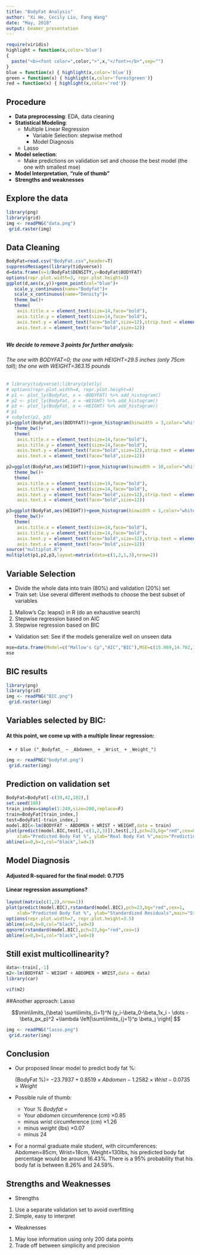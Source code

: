 ```yaml
---
title: "BodyFat Analysis"
author: "Xi He, Cecily Liu, Fang Wang"
date: "May, 2018"
output: beamer_presentation
---
```

```r
require(viridis)
highlight = function(x,color='blue')
{
  paste("<b><font color=",color,">",x,"</font></b>",sep="")  
}
blue = function(x) { highlight(x,color='blue')}
green = function(x) { highlight(x,color='forestgreen')}
red = function(x) { highlight(x,color='red')}
```

## Procedure

* **Data preprocessing**: EDA, data cleaning
* **Statistical Modeling**: 
     * Multiple Linear Regression
          * Variable Selection: stepwise method
          * Model Diagnosis
     * Lasso
* **Model selection**:
     * Make predictions on validation set and choose the best model (the one with smallest mse)
* **Model Interpretation**, **"rule of thumb"**
* **Strengths and weaknesses**

## Explore the data
```r
library(png)
library(grid)
img <- readPNG("data.png")
 grid.raster(img)
```

## Data Cleaning

```r
BodyFat=read.csv("BodyFat.csv",header=T)
suppressMessages(library(tidyverse))
d=data.frame(x=1/BodyFat$DENSITY,y=BodyFat$BODYFAT)
options(repr.plot.width=3, repr.plot.height=3)
ggplot(d,aes(x,y))+geom_point(col="blue")+
   scale_y_continuous(name="Bodyfat")+
   scale_x_continuous(name="Density")+
   theme_bw()+
   theme(
    axis.title.x = element_text(size=14,face="bold"),
    axis.title.y = element_text(size=14,face="bold"),
    axis.text.y = element_text(face="bold",size=12),strip.text = element_text(face="bold",size=12),
    axis.text.x = element_text(face="bold",size=12))
```

##

#####  We decide to remove 3 points for further analysis:
###### The one with BODYFAT=0; the one with HEIGHT=29.5 inches (only 75cm tall); the one with WEIGHT=363.15 pounds
```r
# library(tidyverse);library(plotly)
# options(repr.plot.width=4, repr.plot.height=4)
# p1 <- plot_ly(BodyFat, x = ~BODYFAT) %>% add_histogram()
# p2 <- plot_ly(BodyFat, x = ~WEIGHT) %>% add_histogram()
# p3 <- plot_ly(BodyFat, x = ~HEIGHT) %>% add_histogram()
# p1
# subplot(p2, p3)
p1=ggplot(BodyFat,aes(BODYFAT))+geom_histogram(binwidth = 3,color="white",fill="hotpink")+
   theme_bw()+
   theme(
    axis.title.x = element_text(size=14,face="bold"),
    axis.title.y = element_text(size=14,face="bold"),
    axis.text.y = element_text(face="bold",size=12),strip.text = element_text(face="bold",size=12),
    axis.text.x = element_text(face="bold",size=12))

p2=ggplot(BodyFat,aes(WEIGHT))+geom_histogram(binwidth = 10,color="white")+
   theme_bw()+
   theme(
    axis.title.x = element_text(size=14,face="bold"),
    axis.title.y = element_text(size=14,face="bold"),
    axis.text.y = element_text(face="bold",size=12),strip.text = element_text(face="bold",size=12),
    axis.text.x = element_text(face="bold",size=12))

p3=ggplot(BodyFat,aes(HEIGHT))+geom_histogram(binwidth = 1,color="white")+
   theme_bw()+
   theme(
    axis.title.x = element_text(size=14,face="bold"),
    axis.title.y = element_text(size=14,face="bold"),
    axis.text.y = element_text(face="bold",size=12),strip.text = element_text(face="bold",size=12),
    axis.text.x = element_text(face="bold",size=12))
source("multiplot.R")
multiplot(p1,p2,p3,layout=matrix(data=c(1,2,1,3),nrow=2))
```

## Variable Selection

- Divide the whole data into train (80%) and validation (20%) set
- Train set:
    Use several different methods to choose the best subset of variables
 1.  Mallow's Cp: leaps() in R (do an exhaustive search)
 2.  Stepwise regression based on AIC 
 3.  Stepwise regression based on BIC    
- Validation set: 
    See if the models generalize well on unseen data
    
```r
mse=data.frame(Model=c("Mallow's Cp","AIC","BIC"),MSE=c(15.069,14.702,13.989))
mse
```

## BIC results
```r
library(png)
library(grid)
img <- readPNG("BIC.png")
 grid.raster(img)
```


## Variables selected by BIC:
#### At this point, we come up with a multiple linear regression:


* `r blue ("_Bodyfat_ ~ _Abdomen_ + _Wrist_ + _Weight_")`

```r
img <- readPNG("bodyfat.png")
 grid.raster(img)
```

## Prediction on validation set
```r
BodyFat=BodyFat[-c(39,42,182),]
set.seed(100)
train_index=sample(1:249,size=200,replace=F)
train=BodyFat[train_index,]
test=BodyFat[-train_index,]
model.BIC<-lm(BODYFAT ~ ABDOMEN + WRIST + WEIGHT,data = train)
plot(predict(model.BIC,test[,-c(1,2,3)]),test[,2],pch=23,bg="red",cex=0.8,
    xlab="Predicted Body Fat %", ylab="Real Body Fat %",main="Prediction Plot")
abline(a=0,b=1,col="black",lwd=3)
```


## Model Diagnosis
#### Adjusted R-squared for the final model: 0.7175
#### Linear regression assumptions?
```r
layout(matrix(c(1,2),nrow=1))
plot(predict(model.BIC),rstandard(model.BIC),pch=23,bg="red",cex=1,
    xlab="Predicted Body Fat %", ylab="Standardized Residuals",main="Standardized Residual Plot")
options(repr.plot.width=7, repr.plot.height=3.5)
abline(a=0,b=0,col="black",lwd=3)
qqnorm(rstandard(model.BIC),pch=23,bg="red",cex=1)
abline(a=0,b=1,col="black",lwd=3)
```

## Still exist multicollinearity?
```r
data<-train[,-1]
m2<-lm(BODYFAT ~ WEIGHT + ABDOMEN + WRIST,data = data)
library(car)
```
```r
vif(m2)
```

##Another approach: Lasso

$$\min\limits_{\beta} \sum\limits_{i=1}^N (y_i-\beta_0-\beta_1x_i - \dots - \beta_px_p)^2 +\lambda \left|\sum\limits_{j=1}^p \beta_j \right| $$
```r
img <- readPNG("lasso.png")
 grid.raster(img)
```


## Conclusion
* Our proposed linear model to predict body fat %:

  (BodyFat %)= $-23.7937+0.8519\times Abdomen-1.2582\times Wrist-0.0735\times Weight$

* Possible rule of thumb:
    + Your *% Bodyfat* = 
    + Your *abdomen* circumference (cm) $\times 0.85$
    + minus *wrist* circumference (cm) $\times 1.26$
    + minus *weight* (lbs) $\times 0.07$
    + minus 24
*  For a normal graduate male student, with circumferences: Abdomen=85cm, Wrist=18cm, Weight=130lbs, his predicted body fat percentage would be around 16.43%. There is a 95% probability that his body fat is between 8.26% and 24.59%.
  
## Strengths and Weaknesses
- Strengths
 1.  Use a separate validation set to avoid overfitting
 2.  Simple, easy to interpret

- Weaknesses
 1.  May lose information using only 200 data points 
 2.  Trade off between simplicity and precision